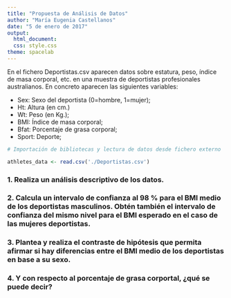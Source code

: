 ```yaml
---
title: "Propuesta de Análisis de Datos"
author: "María Eugenia Castellanos"
date: "5 de enero de 2017"
output: 
  html_document: 
  css: style.css
theme: spacelab
---
```

  

En el fichero Deportistas.csv aparecen datos sobre estatura, peso, ı́ndice de masa corporal, etc. en una muestra de deportistas profesionales australianos.
En concreto aparecen las siguientes variables:

* Sex: Sexo del deportista (0=hombre, 1=mujer);
* Ht: Altura (en cm.)
* Wt: Peso (en Kg.);
* BMI: Índice de masa corporal;
* Bfat: Porcentaje de grasa corporal;
* Sport: Deporte;

```r
# Importación de bibliotecas y lectura de datos desde fichero externo

athletes_data <- read.csv('./Deportistas.csv')
```

### 1. Realiza un análisis descriptivo de los datos.

### 2. Calcula un intervalo de confianza al 98 % para el BMI medio de los deportistas masculinos. Obtén también el intervalo de confianza del mismo nivel para el BMI esperado en el caso de las mujeres deportistas.

### 3. Plantea y realiza el contraste de hipótesis que permita afirmar si hay diferencias entre el BMI medio de los deportistas en base a su sexo.

### 4. Y con respecto al porcentaje de grasa corportal, ¿qué se puede decir?
